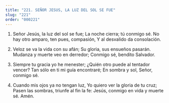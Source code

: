 ```yaml
---
title: "221. SEÑOR JESUS, LA LUZ DEL SOL SE FUE"
slug: "221"
order: "000221"
---
```


1. Señor Jesús, la luz del sol se fue; La noche cierra; tú conmigo sé.
No hay otro amparo, ten pues, compasión, Y al desvalido da consolación.

2. Veloz se va la vida con su afán; Su gloria, sus ensueños pasarán.
Mudanza y muerte veo en derredor; Conmigo sé, bendito  Salvador.

3. Siempre tu gracia yo he menester;
¿Quién otro puede al tentador vencer? Tan sólo en ti mi guía encontraré;
En sombra y sol, Señor, conmigo sé.

4. Cuando mis ojos ya no tengan luz, Yo quiero ver la gloria de tu cruz;
Pasen las sombras, triunfe al fin la fe: Jesús, conmigo en vida y muerte sé. Amén.
